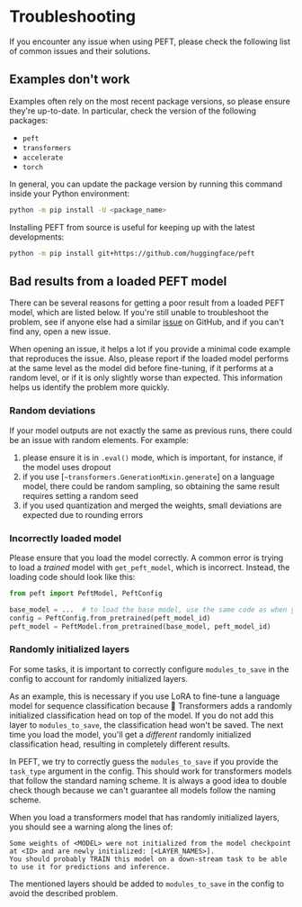 <!--Copyright 2023 The HuggingFace Team. All rights reserved.

Licensed under the Apache License, Version 2.0 (the "License"); you may not use this file except in compliance with
the License. You may obtain a copy of the License at

http://www.apache.org/licenses/LICENSE-2.0

Unless required by applicable law or agreed to in writing, software distributed under the License is distributed on
an "AS IS" BASIS, WITHOUT WARRANTIES OR CONDITIONS OF ANY KIND, either express or implied. See the License for the
specific language governing permissions and limitations under the License.
-->

# Troubleshooting

If you encounter any issue when using PEFT, please check the following list of common issues and their solutions.

## Examples don't work

Examples often rely on the most recent package versions, so please ensure they're up-to-date. In particular, check the version of the following packages:

- `peft`
- `transformers`
- `accelerate`
- `torch`

In general, you can update the package version by running this command inside your Python environment:

```bash
python -m pip install -U <package_name>
```

Installing PEFT from source is useful for keeping up with the latest developments:

```bash
python -m pip install git+https://github.com/huggingface/peft
```

## Bad results from a loaded PEFT model

There can be several reasons for getting a poor result from a loaded PEFT model, which are listed below. If you're still unable to troubleshoot the problem, see if anyone else had a similar [issue](https://github.com/huggingface/peft/issues) on GitHub, and if you can't find any, open a new issue.

When opening an issue, it helps a lot if you provide a minimal code example that reproduces the issue. Also, please report if the loaded model performs at the same level as the model did before fine-tuning, if it performs at a random level, or if it is only slightly worse than expected. This information helps us identify the problem more quickly.

### Random deviations

If your model outputs are not exactly the same as previous runs, there could be an issue with random elements. For example:

1. please ensure it is in `.eval()` mode, which is important, for instance, if the model uses dropout
2. if you use [`~transformers.GenerationMixin.generate`] on a language model, there could be random sampling, so obtaining the same result requires setting a random seed
3. if you used quantization and merged the weights, small deviations are expected due to rounding errors

### Incorrectly loaded model

Please ensure that you load the model correctly. A common error is trying to load a _trained_ model with `get_peft_model`, which is incorrect. Instead, the loading code should look like this:

```python
from peft import PeftModel, PeftConfig

base_model = ...  # to load the base model, use the same code as when you trained it
config = PeftConfig.from_pretrained(peft_model_id)
peft_model = PeftModel.from_pretrained(base_model, peft_model_id)
```

### Randomly initialized layers

For some tasks, it is important to correctly configure `modules_to_save` in the config to account for randomly initialized layers. 

As an example, this is necessary if you use LoRA to fine-tune a language model for sequence classification because 🤗 Transformers adds a randomly initialized classification head on top of the model. If you do not add this layer to `modules_to_save`, the classification head won't be saved. The next time you load the model, you'll get a _different_ randomly initialized classification head, resulting in completely different results.

In PEFT, we try to correctly guess the `modules_to_save` if you provide the `task_type` argument in the config. This should work for transformers models that follow the standard naming scheme. It is always a good idea to double check though because we can't guarantee all models follow the naming scheme.

When you load a transformers model that has randomly initialized layers, you should see a warning along the lines of:

```
Some weights of <MODEL> were not initialized from the model checkpoint at <ID> and are newly initialized: [<LAYER_NAMES>].
You should probably TRAIN this model on a down-stream task to be able to use it for predictions and inference.
```

The mentioned layers should be added to `modules_to_save` in the config to avoid the described problem.
